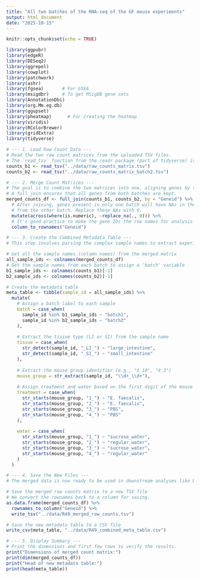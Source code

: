 ```yaml
---
title: "All two batches of the RNA-seq of the GF mouse experiments"
output: html_document
date: "2025-10-15"
---
```


```r
knitr::opts_chunk$set(echo = TRUE)
```

```r
library(ggpubr)
library(edgeR)
library(DESeq2)
library(ggrepel)
library(cowplot)
library(patchwork)
library(ashr)
library(fgsea)       # For GSEA
library(msigdbr)     # To get MSigDB gene sets
library(AnnotationDbi)
library(org.Mm.eg.db)
library(ggupset)
library(pheatmap)      # For creating the heatmap
library(viridis)  
library(RColorBrewer) 
library(gridExtra)
library(tidyverse)
```

```r
# --- 1. Load Raw Count Data ---
# Read the two raw count matrices from the uploaded TSV files.
# The `read_tsv` function from the readr package (part of tidyverse) is used.
counts_b1 <- read_tsv("../data/raw_counts_matrix.tsv")
counts_b2 <- read_tsv("../data/raw_counts_matrix_batch2.tsv")

# --- 2. Merge Count Matrices ---
# The goal is to combine the two matrices into one, aligning genes by their ID.
# A full_join ensures that all genes from both batches are kept.
merged_counts_df <- full_join(counts_b1, counts_b2, by = "Geneid") %>%
  # After joining, genes present in only one batch will have NAs in the columns
  # from the other batch. Replace these NAs with 0.
  mutate(across(where(is.numeric), ~replace_na(., 0))) %>%
  # It's good practice to make the gene IDs the row names for analysis matrices.
  column_to_rownames("Geneid")

# --- 3. Create the Combined Metadata Table ---
# This step involves parsing the complex sample names to extract experimental variables.

# Get all the sample names (column names) from the merged matrix
all_sample_ids <- colnames(merged_counts_df)
# Get the sample names from each batch to assign a 'batch' variable
b1_sample_ids <- colnames(counts_b1)[-1]
b2_sample_ids <- colnames(counts_b2)[-1]

# Create the metadata table
meta_table <- tibble(sample_id = all_sample_ids) %>%
  mutate(
    # Assign a batch label to each sample
    batch = case_when(
      sample_id %in% b1_sample_ids ~ "batch1",
      sample_id %in% b2_sample_ids ~ "batch2"
    ),
    
    # Extract the tissue type (LI or SI) from the sample name
    tissue = case_when(
      str_detect(sample_id, "_LI_") ~ "large_intestine",
      str_detect(sample_id, "_SI_") ~ "small_intestine"
    ),
    
    # Extract the mouse group identifier (e.g., "1_10", "4_3")
    mouse_group = str_extract(sample_id, "\\d+_\\d+"),
    
    # Assign treatment and water based on the first digit of the mouse group
    treatment = case_when(
      str_starts(mouse_group, "1_") ~ "E. faecalis",
      str_starts(mouse_group, "2_") ~ "E. faecalis",
      str_starts(mouse_group, "3_") ~ "PBS",
      str_starts(mouse_group, "4_") ~ "PBS"
    ),
    
    water = case_when(
      str_starts(mouse_group, "1_") ~ "sucrose_water",
      str_starts(mouse_group, "2_") ~ "regular_water",
      str_starts(mouse_group, "3_") ~ "sucrose_water",
      str_starts(mouse_group, "4_") ~ "regular_water"
    )
  )

# --- 4. Save the New Files ---
# The merged data is now ready to be used in downstream analyses like DESeq2.

# Save the merged raw counts matrix to a new TSV file
# We convert the rownames back to a column for saving.
as.data.frame(merged_counts_df) %>%
  rownames_to_column("Geneid") %>%
  write_tsv("../data/R49_merged_raw_counts.tsv")

# Save the new metadata table to a CSV file
write_csv(meta_table, "../data/R49_combined_meta_table.csv")

# --- 5. Display Summary ---
# Print the dimensions and first few rows to verify the results.
print("Dimensions of merged count matrix:")
print(dim(merged_counts_df))
print("Head of new metadata table:")
print(head(meta_table))
```